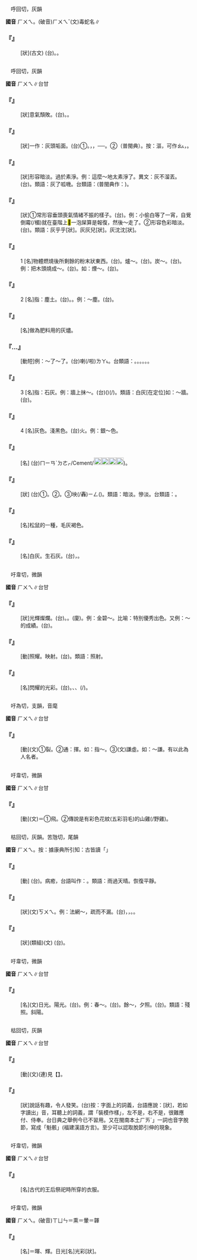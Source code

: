 
=={{ruby|虺|ㄏㄨㄟ}}==

　呼回切，灰韻

'''國音''' <rt>ㄏㄨㄟ</rt>。(破音)<rt>ㄏㄨㄟˇ</rt>(文)毒蛇名∥

    

==='''『{{ruby|虺|ㄏㄨㄟ}}{{ruby|隤|ㄊㄨㄟˊ}}』'''===
: [狀](古文) (台){{ruby|有|ㄨ˫}}{{ruby|病|ㄅㆪ˫}}{{ruby|/|ㄅㆥ˫}}{{ruby|丌|ㆤ}}{{ruby|款|ㄎㄨㄢˋ}}。{{ruby|亦|ㄧㄚㆷ ͘}}{{ruby|形|ㄏㄧㄥˊ}}{{ruby|容|ㄧㆲˊ}}{{ruby|做|ㄗㄨㆤ˪}}{{ruby|/|ㄗㄜ˪}}{{ruby|人|ㄌㄤˊ}}{{ruby|無|ㆠㄜˊ}}{{ruby|志|ㄐㄧ˪}}{{ruby|氣|ㄎㄧ˪}}。
    

=={{ruby|灰|ㄏㄨㄟ}}==

　呼回切，灰韻

'''國音''' <rt>ㄏㄨㄟ</rt>∥台甘

    

==='''『{{ruby|灰|ㄏㄨㄟ}}{{ruby|心|ㄒㄧㄣ}}{{ruby|喪|ㄙㄤˋ}}{{ruby|氣|ㄑㄧˋ}}』'''===
: [狀]意氣頹敗。(台){{ruby|意|ㄧ˪}}{{ruby|氣|ㄎㄧ˪}}{{ruby|消|ㄒㄧㄠ}}{{ruby|沈|ㄉㄧㆬˊ}}。{{ruby|真|ㄐㄧㄣ}}{{ruby|凊|ㄑㄧㄣ˪}}{{ruby|心|ㄒㄧㆬ}}{{ruby|丌|ㆤ}}{{ruby|款|ㄎㄨㄢˋ}}。
    

==='''『{{ruby|灰|ㄏㄨㄟ}}{{ruby|頭|ㄊㄡˊ}}{{ruby|土|ㄊㄨˇ}}{{ruby|臉|ㄌㄧㄢˇ}}』'''===
: [狀]一作：灰頭垢面。(台)①{{ruby|形|ㄏㄧㄥˊ}}{{ruby|容|ㄧㆲˊ}}{{ruby|做|ㄗㄨㆤ˪}}{{ruby|/|ㄗㄜ˪}}{{ruby|勞|ㄌㄜˊ}}{{ruby|工|ㄍㄤ}}。{{ruby|舞|ㆠㄨˋ}}{{ruby|到|ㄍㄚㆷ}}{{ruby|歸|ㄍㄨㄧ}}{{ruby|頭|ㄊㄠˊ}}{{ruby|歸|ㄍㄨㄧ}}{{ruby|面|ㆠㄧㄣ˫}}{{ruby|塗|ㄊㆦˊ}}，{{ruby|烏|ㆦ}}{{ruby|嗎|ㄇㄚ˪}}{{ruby|嗎|ㄇㄚ˪}}，──{{ruby|真|ㄐㄧㄣ}}{{ruby|歹|ㄆㆮˋ}}{{ruby|看|ㄎㄨㆩ˪}}。②{{ruby|漚|ㄠ}}{{ruby|頭|ㄊㄠˊ}}{{ruby|凊|ㄑㄧㄣ˪}}{{ruby|面|ㆠㄧㄣ˫}}（普閩典）。按：漚，可作{{ruby|：|ㄅㄧㄥ˪}}<rt>ㄠ˪</rt>，{{ruby|<mark>&#xf99b0;</mark>|ㄠ˪}}。
    

==='''『{{ruby|灰|ㄏㄨㄟ}}{{ruby|不|ㄅㄨˋ}}{{ruby|溜|ㄌㄧㄡ}}{{ruby|秋|ㄑㄧㄡ}}』'''===
: [狀]形容暗淡。過於素淨。例：這麼～地太素淨了。異文：灰不溜丟。(台){{ruby|布|ㄅㆦ˪}}{{ruby|無|ㆠㄜˊ}}{{ruby|花|ㄏㄨㆤ}}{{ruby|樣|ㄧㆫ˫}}{{ruby|/|ㄧㆧ˫}}{{ruby|暗|ㆰ˪}}{{ruby|暗|ㆰ˪}}{{ruby|傷|ㄒㄧㆫ}}{{ruby|/|ㄒㄧㆧ}}{{ruby|素|ㄙㆦ˪}}。類語：灰了呱嘰。台類語：{{ruby|<mark>&#xffbd2;</mark>|ㄠ˪}}{{ruby|殕|ㄆㄨˋ}}(普閩典作：{{ruby|漚|ㄠ}}{{ruby|殕|ㄆㄨˋ}})。
    

==='''『{{ruby|灰|ㄏㄨㄟ}}{{ruby|溜|ㄌㄧㄡ}}{{ruby|溜|ㄌㄧㄡ}}』'''===
: [狀]①常形容垂頭喪氣情緒不振的樣子。(台){{ruby|衰|ㄙㄨㆤ}}{{ruby|<mark>&#xffcda;</mark>|ㆠㄞˋ}}。例：小偷白等了一宵，自覺倒霉(/楣)就在臺階上<mark>&#xffad4;</mark>一泡屎算是報復，然後～走了。②形容色彩暗淡。(台){{ruby|暗|ㆰ˪}}{{ruby|色|ㄒㄧㆤㆶ}}。類語：灰乎乎[狀]。灰灰兒[狀]。灰沈沈[狀]。
    

==='''『{{ruby|灰|ㄏㄨㄟ}}』'''===
:1  [名]物體燃燒後所剩餘的粉末狀東西。(台){{ruby|火|ㄏㄜˋ}}{{ruby|/|ㄏㄨㆤˋ}}{{ruby|/|ㄏㆤˋ}}{{ruby|灰|ㄏㄨ}}。爐～。(台){{ruby|烘|ㄏㄤ}}{{ruby|爐|ㄌㆦˊ}}{{ruby|灰|ㄏㄨ}}。炭～。(台){{ruby|火|ㄏㄜˋ}}{{ruby|/|ㄏㆤˋ}}{{ruby|/|ㄏㄨㆤˋ}}{{ruby|炭|ㄊㄨㆩ˪}}{{ruby|灰|ㄏㄨ}}。例：把木頭燒成～。(台){{ruby|柴|ㄘㄚˊ}}{{ruby|料|ㄌㄧㄠ˫}}{{ruby|燒|ㄒㄧㄜ}}{{ruby|了|ㄌㄧㄠˋ}}{{ruby|變|ㄅㄧㄢ˪}}{{ruby|作|ㄗㄜ˪}}{{ruby|灰|ㄏㄨ}}{{ruby|去|ㄎㄧ˪}}。如：煙～。(台){{ruby|煙|ㄧㄢ}}{{ruby|灰|ㄏㄨ}}。
    

==='''『{{ruby|灰|ㄏㄨㄟ}}』'''===
:2  [名]指：塵土。(台){{ruby|塗|ㄊㆦˊ}}{{ruby|粉|ㄏㄨㄣˋ}}。{{ruby|坱|ㄧㄥ}}{{ruby|埃|ㄧㄚ}}。例：～塵。(台){{ruby|坱|ㄧㄥ}}{{ruby|埃|ㄧㄚ}}。
    

==='''『{{ruby|灰|ㄏㄨㄟ}}{{ruby|肥|ㄈㄟˊ}}』'''===
: [名]做為肥料用的灰燼。
    

==='''『{{ruby|灰|ㄏㄨㄟ}}…{{ruby|心|ㄒㄧㄣ}}』'''===
: [動短]例：～了～了。(台){{ruby|死|ㄒㄧˋ}}{{ruby|心|ㄒㄧㆬ}}喇(/啦)<rt>ㄌㄚ˪</rt>。台類語：{{ruby|慼|ㄘㆤㆷ}}{{ruby|心|ㄒㄧㆬ}}。{{ruby|凝|ㆣㄧㄥˊ}}{{ruby|心|ㄒㄧㆬ}}。{{ruby|激|ㄍㄧㆤㆶ}}{{ruby|心|ㄒㄧㆬ}}。{{ruby|失|ㄒㄧㆴ}}{{ruby|志|ㄐㄧ˪}}。{{ruby|意|ㄧ˪}}{{ruby|氣|ㄎㄧ˪}}{{ruby|銷|ㄒㄧㄠ}}{{ruby|沈|ㄉㄧㆬˊ}}。{{ruby|消|ㄒㄧㄠ}}{{ruby|極|ㄍㄧㆤㆶ ͘}}。
    

==='''『{{ruby|灰|ㄏㄨㄟ}}』'''===
:3  [名]指：石灰。例：牆上抹～。(台){{ruby|壁|ㄅㄧㄚㆷ}}{{ruby|裏|ㄌㄧㄣ˪}}({{ruby|有|ㄨ˫}}){{ruby|<mark>&#xf90f2;</mark>|ㄍㄨㄚㆵ}}(/{{ruby|抹|ㆠㄨㄚㆷ}}){{ruby|石|ㄐㄧㄜㆷ ͘}}{{ruby|灰|ㄏㄨㆤ}}{{ruby|粉|ㄏㄨㄣˋ}}。類語：白灰[在定位]如：～牆。(台){{ruby|白|ㄅㆤㆷ ͘}}{{ruby|灰|ㄏㄨㆤ}}{{ruby|/|ㄏㆤ}}{{ruby|牆|ㄑㄧㆧˊ}}{{ruby|/|ㄑㄧㆫˊ}}。
    

==='''『{{ruby|灰|ㄏㄨㄟ}}』'''===
:4  [名]灰色。淺黑色。(台)火{{ruby|/|ㄏㆤˋ}}{{ruby|/|ㄏㄨㆤˋ}}{{ruby|/|ㄏㄜˋ}}{{ruby|灰|ㄏㄨ}}{{ruby|色|ㄒㄧㆤㆶ}}。例：銀～色。
    

==='''『{{ruby|洋|ㄧㄤˊ}}{{ruby|灰|ㄏㄨㄟ}}』'''===
: [名] (台){{ruby|水|ㄗㄨㄧˋ}}{{ruby|泥|ㄋㄧˊ}}{{ruby|(|ㄙㆤㆷ}}<rt>ㄇㄧㄢˋ</rt><rt>ㄉㄜㆷ</rt>/Cement/[[File:c7b7.png|20px]][[File:c7dd.png|20px]][[File:c7ef.png|20px]][[File:c7c4.png|20px]])。
    

==='''『{{ruby|灰|ㄏㄨㄟ}}{{ruby|蒙|ㄇㄥˊ}}{{ruby|蒙|ㄇㄥˊ}}』'''===
: [狀] (台){{ruby|形|ㄏㄧㄥˊ}}{{ruby|容|ㄧㆲˊ}}①{{ruby|夜|ㄧㄚ˫}}{{ruby|色|ㄒㄧㆤㆶ}}{{ruby|黯|ㆰˋ}}{{ruby|淡|ㄉㆰ˫}}。②{{ruby|有|ㄨ˫}}{{ruby|雲|ㄏㄨㄣˊ}}{{ruby|霧|ㆠㄨ˫}}{{ruby|丌|ㄗㄨㄥ}}{{ruby|天|ㄊㆪ}}。③{{ruby|塗|ㄊㆦˊ}}{{ruby|粉|ㄏㄨㄣˋ}}坱(/轟)<rt>ㄧㄥ</rt>{{ruby|蓬|ㄆㆲ˫}}{{ruby|蓬|ㄆㆲ˫}}{{ruby|丌|ㆤ}}{{ruby|路|ㄌㆦ˫}}{{ruby|上|ㄒㄧㆲ˫}}({{ruby|空|ㄎㆲ}}{{ruby|中|ㄉㄧㆲ}})。類語：暗淡。慘淡。台類語：{{ruby|坱|ㄧㄥ}}{{ruby|<mark>&#xf94b0;</mark>|ㄆㆲ˫}}{{ruby|<mark>&#xf94b0;</mark>|ㄆㆲ˫}}。
    

==='''『{{ruby|灰|ㄏㄨㄟ}}{{ruby|鼠|ㄕㄨˇ}}』'''===
: [名]松鼠的一種，毛灰褐色。
    

==='''『{{ruby|石|ㄕˊ}}{{ruby|灰|ㄏㄨㄟ}}』'''===
: [名]白灰。生石灰。(台){{ruby|石|ㄐㄧㄜㆷ ͘}}{{ruby|灰|ㄏㄨㆤ}}，{{ruby|白|ㄅㆤㆷ ͘}}{{ruby|灰|ㄏㄨㆤ}}{{ruby|粉|ㄏㄨㄣˋ}}。
    

=={{ruby|輝|ㄏㄨㄟ}}==

　吁韋切，微韻

'''國音''' <rt>ㄏㄨㄟ</rt>∥台甘

    

==='''『{{ruby|輝|ㄏㄨㄟ}}{{ruby|煌|ㄏㄨㄤˊ}}』'''===
: [狀]光輝燦爛。(台){{ruby|輝|ㄏㄨㄧ}}{{ruby|煌|ㄏㆲˊ}}。{{ruby|光|ㄍㆭ}}{{ruby|映|ㄧㆩ˪}}{{ruby|映|ㄧㆩ˪}}。(廈){{ruby|光|ㄍㆭ}}{{ruby|焰|ㄧㆰ˫}}{{ruby|焰|ㄧㆰ˫}}。例：金碧～。比喻：特別優秀出色。又例：～的成績。(台){{ruby|極|ㄍㄧㆤㆶ ͘}}{{ruby|其|ㄍㄧˊ}}{{ruby|優|ㄧㄨ}}{{ruby|秀|ㄒㄧㄨ˪}}{{ruby|丌|ㄗㄨㄥ}}{{ruby|成|ㄒㄧㄥˊ}}{{ruby|績|ㄐㄧㆤㆶ}}。
    

==='''『{{ruby|輝|ㄏㄨㄟ}}{{ruby|映|ㄧㄥˋ}}』'''===
: [動]照耀。映射。(台){{ruby|光|ㄍㆲ}}{{ruby|彩|ㄘㄞˋ}}{{ruby|照|ㄐㄧㄜ˪}}{{ruby|射|ㄒㄧㄚ˫}}{{ruby|反|ㄏㄨㄢˋ}}{{ruby|映|ㄧㄥ˪}}。類語：照射。
    

==='''『{{ruby|光|ㄍㄨㄤ}}{{ruby|輝|ㄏㄨㄟ}}』'''===
: [名]閃耀的光彩。(台){{ruby|四|ㄒㄧ˪}}{{ruby|射|ㄒㄧㄚ˫}}{{ruby|丌|ㆤ}}{{ruby|光|ㄍㆭ}}{{ruby|彩|ㄘㄞˋ}}。{{ruby|又|ㄧㄨ˫}}{{ruby|光|ㄍㆭ}}、{{ruby|又|ㄧㄨ˫}}{{ruby|明|ㆠㄧㄥˊ}}、{{ruby|又|ㄧㄨ˫}}{{ruby|<mark>&#xffad0;</mark>|ㄙㄨㄧˋ}}(/{{ruby|美|ㆠㄧˋ}}{{ruby|麗|ㄌㆤ˫}})。
    

=={{ruby|撝|ㄏㄨㄟ}}==

　吁為切，支韻，音麾

'''國音''' <rt>ㄏㄨㄟ</rt>∥台甘

    

==='''『{{ruby|撝|ㄏㄨㄟ}}』'''===
: [動](文)①裂。②通：揮。如：指～。③(文)謙虛。如：～謙。有以此為人名者。
    

=={{ruby|翬|ㄏㄨㄟ}}==

　吁韋切，微韻

'''國音''' <rt>ㄏㄨㄟ</rt>∥台甘

    

==='''『{{ruby|翬|ㄏㄨㄟ}}』'''===
: [動](文)＝①飛。②傳說是有彩色花紋(五彩羽毛)的山雞(/野雞)。
    

=={{ruby|恢|ㄏㄨㄟ}}==

　枯回切，灰韻。苦虺切，尾韻

'''國音''' <rt>ㄏㄨㄟ</rt>。按：據康典所引知：古皆讀「{{ruby|溪|ㄎㄨㆤ}}」

    

==='''『{{ruby|恢|ㄏㄨㄟ}}{{ruby|復|ㄈㄨˋ}}』'''===
: [動] (台){{ruby|回|ㄏㆤˊ}}{{ruby|/|ㄏㄨㆤˊ}}{{ruby|復|ㄏㆦㆶ ͘}}{{ruby|原|ㆣㄨㄢˊ}}{{ruby|狀|ㄗㆲ˫}}。病癒，台語叫作：{{ruby|恢|ㄏㆤ}}{{ruby|/|ㄏㄨㆤ}}{{ruby|復|ㄏㆦㆶ ͘}}。類語：雨過天晴。恢復平靜。
    

==='''『{{ruby|恢|ㄏㄨㄟ}}{{ruby|恢|ㄏㄨㄟ}}』'''===
: [狀](文){{ruby|恢|ㄏㄨㄟ}}{{ruby|恢|ㄏㄨㄟ}}{{ruby|←|ㄎㄨㄟ}}<rt>ㄎㄨㄟ</rt>。例：法網～，疏而不漏。(台){{ruby|法|ㄏㄨㄚㆵ}}{{ruby|律|ㄌㄨㆵ ͘}}{{ruby|丌|ㆤ}}{{ruby|規|ㄍㄨㄧ}}{{ruby|範|ㄏㄨㄢ˫}}{{ruby|範|ㄏㄨㄢ˫}}{{ruby|圍|ㄨㄧˊ}}{{ruby|若|ㄋㄚˋ}}{{ruby|像|ㄑㄧㆫ˫}}{{ruby|/|ㄑㄧㆧ˫}}{{ruby|大|ㄉㄨㄚ˫}}{{ruby|領|ㄋㄧㄚˋ}}{{ruby|網|ㆠㄤ˫}}{{ruby|仔|ㄚ}}，{{ruby|雖|ㄙㄨㄧ}}{{ruby|然|ㆢㄧㄢˊ}}{{ruby|/|ㄌㄧㄢˊ}}{{ruby|<mark>&#xf8f70;</mark>|ㄌㄤ}}{{ruby|<mark>&#xf8f70;</mark>|ㄌㄤ}}{{ruby|有|ㄨ˫}}{{ruby|縫|ㄆㄤ˫}}，{{ruby|若|ㄋㄚ˫}}{{ruby|有|ㄨ˫}}{{ruby|犯|ㄏㄨㄢ˫}}{{ruby|著|ㄉㄧㄜㆷ ͘}}{{ruby|丌|ㄗㄨㄥ}}{{ruby|攏|ㄌㆲˋ}}{{ruby|付|ㄏㆦ˫}}{{ruby|汝|ㄌㄧˋ}}{{ruby|走|ㄗㄠˋ}}{{ruby|<mark>&#xffa45;</mark>|ㆠㆤ˫}}{{ruby|/|ㆠㄨㆤ˫}}{{ruby|得|ㄉㄧㆵ}}{{ruby|去|ㄎㄧ˪}}。{{ruby|網|ㆠㄤ˫}}{{ruby|汝|ㄌㄧˋ}}{{ruby|會|ㄨㆤ˫}}{{ruby|/|ㆤ˫}}{{ruby|著|ㄉㄧㄜㆷ ͘}}。
    

==='''『{{ruby|恢|ㄏㄨㄟ}}{{ruby|弘|ㄏㄨㄥˊ}}』'''===
: [狀](類組)(文) (台){{ruby|闊|ㄎㄨㄚㆷ}}{{ruby|大|ㄉㄨㄚ˫}}{{ruby|丌|ㆤ}}{{ruby|意|ㄧ˪}}{{ruby|思|ㄙㄨ}}。
    

=={{ruby|暉|ㄏㄨㄟ}}==

　吁韋切，微韻

'''國音''' <rt>ㄏㄨㄟ</rt>∥台甘

    

==='''『{{ruby|暉|ㄏㄨㄟ}}』'''===
: [名](文)日光。陽光。(台){{ruby|日|ㆢㄧㆵ ͘}}{{ruby|/|ㄌㄧㆵ ͘}}{{ruby|頭|ㄊㄠˊ}}{{ruby|光|ㄍㆭ}}。例：春～。(台){{ruby|溫|ㄨㄣ}}{{ruby|和|ㄏㄜˊ}}{{ruby|丌|ㆤ}}{{ruby|日|ㆢㄧㆵ ͘}}{{ruby|/|ㄌㄧㆵ ͘}}{{ruby|頭|ㄊㄠˊ}}。餘～，夕照。(台){{ruby|<mark>&#xffa49;</mark>|ㆠㆤㆷ}}{{ruby|/|ㆠㄨㆤㆷ ͘}}{{ruby|暗|ㆰ˪}}{{ruby|仔|ㄚ}}{{ruby|丌|ㆤ}}{{ruby|日|ㆢㄧㆵ ͘}}{{ruby|/|ㄌㄧㆵ ͘}}{{ruby|頭|ㄊㄠˊ}}。類語：殘照。斜陽。
    

=={{ruby|詼|ㄏㄨㄟ}}==

　枯回切，灰韻

'''國音''' <rt>ㄏㄨㄟ</rt>∥台甘

    

==='''『{{ruby|詼|ㄏㄨㄟ}}』'''===
: [動](文)(連)見【{{ruby|詼|ㄏㄨㄟ}}{{ruby|諧|ㄒㄧㄝˊ}}】。
    

==='''『{{ruby|詼|ㄏㄨㄟ}}{{ruby|諧|ㄒㄧㄝˊ}}』'''===
: [狀]說話有趣，令人發笑。(台)按：字面上的詞義，台語應說：{{ruby|笑|ㄑㄧㄜ˪}}{{ruby|科|ㄎㆤ}}{{ruby|/|ㄎㄨㆤ}}[狀]，若如字讀出{{ruby|「|ㄎㄨㆤ}}{{ruby|/|ㄎㆤ}}」音，耳聽上的詞義，謂「裝模作樣」，左不是，右不是，很難應付、侍奉。台日典之舉例今已不習用。又在閩南本土{{ruby|「|ㄎㄨㆤ}}<rt>ㄏㄞˊ</rt>」一詞也音字脫節，寫成「魁骸」(福建漢語方言)。至少可以認取脫節引伸的現象。
    

=={{ruby|褘|ㄏㄨㄟ}}==

　吁韋切，微韻

'''國音''' <rt>ㄏㄨㄟ</rt>∥台甘

    

==='''『{{ruby|褘|ㄏㄨㄟ}}』'''===
: [名]古代的王后祭祀時所穿的衣服。
    

=={{ruby|煇|ㄏㄨㄟ}}==

　吁韋切，微韻

'''國音''' <rt>ㄏㄨㄟ</rt>。(破音)<rt>ㄒㄩㄣ</rt>＝熏{{ruby|。|ㄩㄣˋ}}＝暈＝韗

    

==='''『{{ruby|煇|ㄏㄨㄟ}}』'''===
: [名]＝暉、輝。日光[名]光彩[狀]。
    
